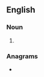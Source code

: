 ==English==

===Noun===
{{head|en|noun plural form}}

# {{plural of|tintack|lang=en}}

===Anagrams===
* {{anagrams|en|stink-cat}}